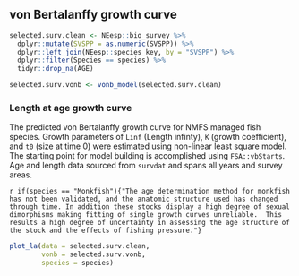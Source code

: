 ## von Bertalanffy growth curve

```r
selected.surv.clean <- NEesp::bio_survey %>%
  dplyr::mutate(SVSPP = as.numeric(SVSPP)) %>%
  dplyr::left_join(NEesp::species_key, by = "SVSPP") %>%
  dplyr::filter(Species == species) %>% 
  tidyr::drop_na(AGE)
```

```r
selected.surv.vonb <- vonb_model(selected.surv.clean)
```

### Length at age growth curve

The predicted von Bertalanffy growth curve for NMFS managed fish species. Growth parameters of `Linf` (Length infinty), `K` (growth coefficient), and `t0` (size at time 0) were estimated using non-linear least square model. The starting point for model building is accomplished using `FSA::vbStarts`. Age and length data sourced from `survdat` and spans all years and survey areas. 

`r if(species == "Monkfish"){"The age determination method for monkfish has not been validated, and the anatomic structure used has changed through time. In addition these stocks display a high degree of sexual dimorphisms making fitting of single growth curves unreliable.  This results a high degree of uncertainty in assessing the age structure of the stock and the effects of fishing pressure."}`


```r
plot_la(data = selected.surv.clean,
        vonb = selected.surv.vonb,
        species = species)
```
